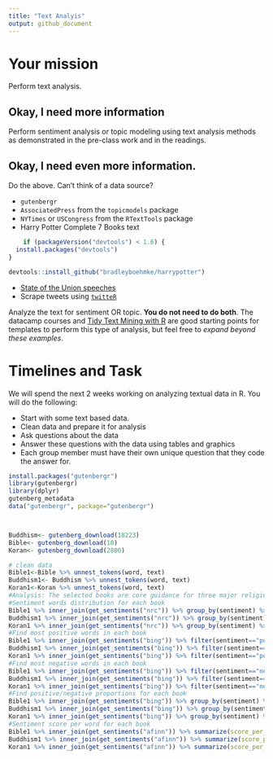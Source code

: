 ```yaml
---
title: "Text Analyis"
output: github_document
---
```





# Your mission

Perform text analysis.

## Okay, I need more information

Perform sentiment analysis or topic modeling using text analysis methods as demonstrated in the pre-class work and in the readings.

## Okay, I need even more information.

Do the above. Can't think of a data source?

- `gutenbergr`
- `AssociatedPress` from the `topicmodels` package
- `NYTimes` or `USCongress` from the `RTextTools` package
- Harry Potter Complete 7 Books text
```r
    if (packageVersion("devtools") < 1.6) {
  install.packages("devtools")
}

devtools::install_github("bradleyboehmke/harrypotter")
```
- [State of the Union speeches](https://pradeepadhokshaja.wordpress.com/2017/03/31/scraping-the-web-for-presdential-inaugural-addresses-using-rvest/)
- Scrape tweets using [`twitteR`](https://www.credera.com/blog/business-intelligence/twitter-analytics-using-r-part-1-extract-tweets/)

Analyze the text for sentiment OR topic. **You do not need to do both**. The datacamp courses and [Tidy Text Mining with R](http://tidytextmining.com/) are good starting points for templates to perform this type of analysis, but feel free to *expand beyond these examples*.

# Timelines and Task


We will spend the next 2 weeks working on analyzing textual data in R. You will do the following:

- Start with some text based data.
- Clean data and prepare it for analysis
- Ask questions about the data
- Answer these questions with the data using tables and graphics
- Each group member must have their own unique question that they code the answer for. 
```r
install.packages("gutenbergr")
library(gutenbergr)
library(dplyr)
gutenberg_metadata
data("gutenbergr", package="gutenbergr")



Buddhism<- gutenberg_download(18223)
Bible<- gutenberg_download(10)
Koran<- gutenberg_download(2800)

```

```r
# clean data
Bible1<-Bible %>% unnest_tokens(word, text)
Buddhism1<- Buddhism %>% unnest_tokens(word, text)
Koran1<-Koran %>% unnest_tokens(word, text)
#Analysis: The selected books are core guidance for three major religions-Christianity, Buddhism and Islam- in the world, I intend to evaluate sentiment messages conveyed in each book and make comparisons between books to see the different sentiment expressed in different religions.
#Sentiment words distribution for each book
Bible1 %>% inner_join(get_sentiments("nrc")) %>% group_by(sentiment) %>% count() %>% mutate(proporation=n/sum(n))
Buddhism1 %>% inner_join(get_sentiments("nrc")) %>% group_by(sentiment) %>% count() %>% mutate(proporation=n/sum(n))
Koran1 %>% inner_join(get_sentiments("nrc")) %>% group_by(sentiment) %>% count() %>% mutate(proporation=n/sum(n))
#Find most positive words in each book
Bible1 %>% inner_join(get_sentiments("bing")) %>% filter(sentiment=="positive") %>% group_by(word) %>% count() %>% arrange(desc(n))
Buddhism1 %>% inner_join(get_sentiments("bing")) %>% filter(sentiment=="positive") %>% group_by(word) %>% count() %>% arrange(desc(n))
Koran1 %>% inner_join(get_sentiments("bing")) %>% filter(sentiment=="positive") %>% group_by(word) %>% count() %>% arrange(desc(n))
#Find most negative words in each book
Bible1 %>% inner_join(get_sentiments("bing")) %>% filter(sentiment=="negative") %>% group_by(word) %>% count() %>% arrange(desc(n))
Buddhism1 %>% inner_join(get_sentiments("bing")) %>% filter(sentiment=="negative") %>% group_by(word) %>% count() %>% arrange(desc(n))
Koran1 %>% inner_join(get_sentiments("bing")) %>% filter(sentiment=="negative") %>% group_by(word) %>% count() %>% arrange(desc(n))
#Find positive/negative proportions for each book
Bible1 %>% inner_join(get_sentiments("bing")) %>% group_by(sentiment) %>% count() %>% mutate(proportion=n/sum(n))
Buddhism1 %>% inner_join(get_sentiments("bing")) %>% group_by(sentiment) %>% count() %>% mutate(proportion=n/sum(n))
Koran1 %>% inner_join(get_sentiments("bing")) %>% group_by(sentiment) %>% count() %>% mutate(proportion=n/sum(n))
#Sentiment score per word for each book
Bible1 %>% inner_join(get_sentiments("afinn")) %>% summarize(score_per_word=sum(score)/nrow(Bible1))
Buddhism1 %>% inner_join(get_sentiments("afinn")) %>% summarize(score_per_word=sum(score)/nrow(Buddhism1))
Koran1 %>% inner_join(get_sentiments("afinn")) %>% summarize(score_per_word=sum(score)/nrow(Koran1))

```
